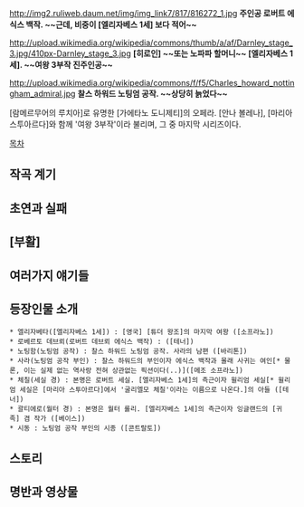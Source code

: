 {{{+1 Roberto Devereux}}}

http://img2.ruliweb.daum.net/img/img_link7/817/816272_1.jpg
'''주인공 로버트 에식스 백작. ~~근데, 비중이 [엘리자베스 1세] 보다 적어~~'''

http://upload.wikimedia.org/wikipedia/commons/thumb/a/af/Darnley_stage_3.jpg/410px-Darnley_stage_3.jpg
'''[히로인] ~~또는 노파파 할머니~~ [엘리자베스 1세]. ~~여왕 3부작 진주인공~~'''

http://upload.wikimedia.org/wikipedia/commons/f/f5/Charles_howard_nottingham_admiral.jpg
'''찰스 하워드 노팅엄 공작. ~~상당히 늙었다~~'''

[람메르무어의 루치아]로 유명한 [가에타노 도니제티]의 오페라. [안나 볼레나], [마리아 스투아르다]와 함께 '여왕 3부작'이라 불리며, 그 중 마지막 시리즈이다.


[[목차]]


== 작곡 계기 ==

== 초연과 실패 ==

== [부활] ==

== 여러가지 얘기들 ==

== 등장인물 소개 ==
 * 엘리자베타([엘리자베스 1세]) : [영국] [튜더 왕조]의 마지막 여왕 ([소프라노])
 * 로베르토 데브뢰(로버트 데브뢰 에식스 백작) : ([테너])
 * 노팅함(노팅엄 공작) : 찰스 하워드 노팅엄 공작. 사라의 남편 ([바리톤])
 * 사라(노팅엄 공작 부인) : 찰스 하워드의 부인이자 에식스 백작과 몰래 사귀는 여인[* 물론, 이는 실제 없는 역사랑 전혀 상관없는 픽션이다(..)]([메조 소프라노])
 * 체칠(세실 경) : 본명은 로버트 세실. [엘리자베스 1세]의 측근이자 윌리엄 세실[* 윌리엄 세실은 [마리아 스투아르다]에서 '굴리엘모 체칠'이라는 이름으로 나온다.]의 아들 ([테너])
 * 괄티에로(월터 경) : 본명은 월터 롤리. [엘리자베스 1세]의 측근이자 잉글랜드의 [귀족] 겸 작가 ([베이스])
 * 시동 : 노팅엄 공작 부인의 시종 ([콘트랄토])

== 스토리 ==

== 명반과 영상물 ==
